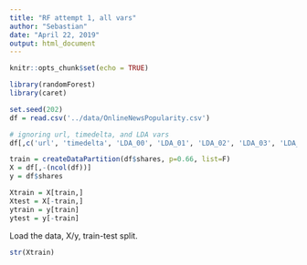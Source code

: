 ```yaml
---
title: "RF attempt 1, all vars"
author: "Sebastian"
date: "April 22, 2019"
output: html_document
---
```


```r
knitr::opts_chunk$set(echo = TRUE)

library(randomForest)
library(caret)

set.seed(202)
df = read.csv('../data/OnlineNewsPopularity.csv')

# ignoring url, timedelta, and LDA vars
df[,c('url', 'timedelta', 'LDA_00', 'LDA_01', 'LDA_02', 'LDA_03', 'LDA_04')] = list(NULL)

train = createDataPartition(df$shares, p=0.66, list=F)
X = df[,-(ncol(df))]
y = df$shares

Xtrain = X[train,]
Xtest = X[-train,]
ytrain = y[train]
ytest = y[-train]
```

Load the data, X/y, train-test split.

```r
str(Xtrain)
```








